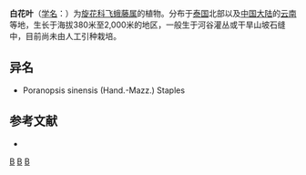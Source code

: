 {{Speciesbox 
| genus = Porana
| species = henryi
| authority = Verdc.
}}
'''白花叶'''（[[学名|学名]]：{{lang|la|''Porana henryi''}}）为[[旋花科|旋花科]][[飞蛾藤属|飞蛾藤属]]的植物。分布于[[泰国|泰国]]北部以及[[中国大陆|中国大陆]]的[[云南|云南]]等地，生长于海拔380米至2,000米的地区，一般生于河谷灌丛或干旱山坡石缝中，目前尚未由人工引种栽培。

== 异名 ==
* Poranopsis sinensis (Hand.-Mazz.) Staples

== 参考文献 ==
<div class="references-small">
* {{cite web| url =http://www.bioinfo.cn/db05/KmzwSpecies.php?action=view&id=5811| title =白花叶| work =《中国高等植物数据库全库》| publisher =中国科学院微生物研究所| author =昆明植物研究所| accessdate =2009-02-24| deadurl =yes| archiveurl =https://web.archive.org/web/20160305001411/http://www.bioinfo.cn/db05/KmzwSpecies.php?action=view&id=5811| archivedate =2016-03-05}}
</div>
{{Taxonbar|from=Q15227054}}

[[Category:飞蛾藤属|B]]
[[Category:泰国植物|B]]
[[Category:云南植物|B]]